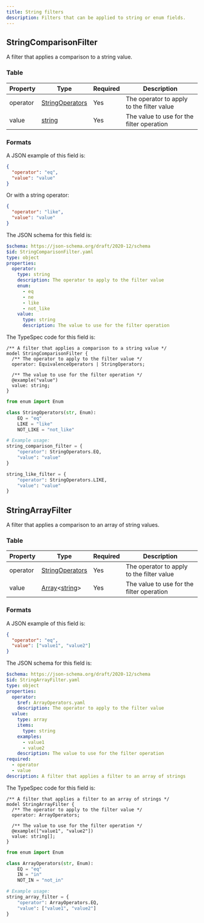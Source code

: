 ```yaml
---
title: String filters
description: Filters that can be applied to string or enum fields.
---
```



## StringComparisonFilter

A filter that applies a comparison to a string value.

### Table

| Property | Type                                                      | Required | Description                               |
| -------- | --------------------------------------------------------- | -------- | ----------------------------------------- |
| operator | [StringOperators](/protocol/filters/base#stringoperators) | Yes      | The operator to apply to the filter value |
| value    | [string](/protocol/types/string#string)                   | Yes      | The value to use for the filter operation |

### Formats

<Tabs>
  <TabItem label="Example">

A JSON example of this field is:

```json
{
  "operator": "eq",
  "value": "value"
}
```

Or with a string operator:

```json
{
  "operator": "like",
  "value": "value"
}
```

  </TabItem>

  <TabItem label="JSON Schema">

The JSON schema for this field is:

```yaml
$schema: https://json-schema.org/draft/2020-12/schema
$id: StringComparisonFilter.yaml
type: object
properties:
  operator:
    type: string
    description: The operator to apply to the filter value
    enum:
      - eq
      - ne
      - like
      - not_like
    value:
      type: string
      description: The value to use for the filter operation
```

  </TabItem>

  <TabItem label="TypeSpec">

The TypeSpec code for this field is:

```typespec
/** A filter that applies a comparison to a string value */
model StringComparisonFilter {
  /** The operator to apply to the filter value */
  operator: EquivalenceOperators | StringOperators;

  /** The value to use for the filter operation */
  @example("value")
  value: string;
}
```

  </TabItem>

  <TabItem label="Python">

```python
from enum import Enum

class StringOperators(str, Enum):
    EQ = "eq"
    LIKE = "like"
    NOT_LIKE = "not_like"

# Example usage:
string_comparison_filter = {
    "operator": StringOperators.EQ,
    "value": "value"
}

string_like_filter = {
    "operator": StringOperators.LIKE,
    "value": "value"
}
```

  </TabItem>
</Tabs>

## StringArrayFilter

A filter that applies a comparison to an array of string values.

### Table

| Property | Type                                                                            | Required | Description                               |
| -------- | ------------------------------------------------------------------------------- | -------- | ----------------------------------------- |
| operator | [StringOperators](/protocol/filters/base#stringoperators)                       | Yes      | The operator to apply to the filter value |
| value    | [Array](/protocol/types/other#array)\<[string](/protocol/types/string#string)\> | Yes      | The value to use for the filter operation |

### Formats

<Tabs>
  <TabItem label="Example">

A JSON example of this field is:

```json
{
  "operator": "eq",
  "value": ["value1", "value2"]
}
```

  </TabItem>

  <TabItem label="JSON Schema">

The JSON schema for this field is:

```yaml
$schema: https://json-schema.org/draft/2020-12/schema
$id: StringArrayFilter.yaml
type: object
properties:
  operator:
    $ref: ArrayOperators.yaml
    description: The operator to apply to the filter value
  value:
    type: array
    items:
      type: string
    examples:
      - value1
      - value2
    description: The value to use for the filter operation
required:
  - operator
  - value
description: A filter that applies a filter to an array of strings
```

  </TabItem>

  <TabItem label="TypeSpec">

The TypeSpec code for this field is:

```typespec
/** A filter that applies a filter to an array of strings */
model StringArrayFilter {
  /** The operator to apply to the filter value */
  operator: ArrayOperators;

  /** The value to use for the filter operation */
  @example(["value1", "value2"])
  value: string[];
}
```

  </TabItem>

  <TabItem label="Python">

```python
from enum import Enum

class ArrayOperators(str, Enum):
    EQ = "eq"
    IN = "in"
    NOT_IN = "not_in"

# Example usage:
string_array_filter = {
    "operator": ArrayOperators.EQ,
    "value": ["value1", "value2"]
}
```

  </TabItem>
</Tabs>
